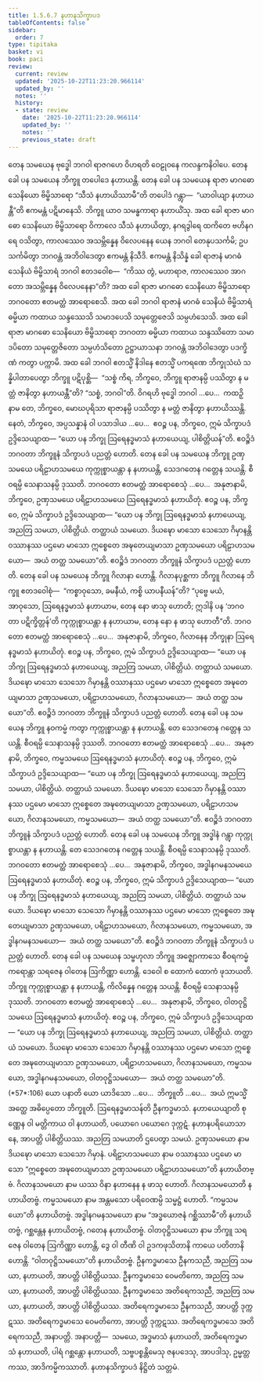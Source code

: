 ```yaml
---
title: 1.5.6.7 နဟာနသိက္ခာပဒ
tableOfContents: false
sidebar:
  order: 7
type: tipitaka
basket: vi
book: paci
review:
  current: review
  updated: '2025-10-22T11:23:20.966114'
  updated_by: ''
  notes: ''
  history:
  - state: review
    date: '2025-10-22T11:23:20.966114'
    updated_by: ''
    notes: ''
    previous_state: draft
---
```



<ReviewStatus review={frontmatter.review} showDetails={true} />

<HypothesisAnnotation frontmatter={frontmatter} />

<DynamicBreadcrumb />

<Division number="357" book="paci" e="ch" v="2" p="154">

<Paragraph number="1088" book="paci">
တေန သမယေန ဗုဒ္ဓေါ ဘဂဝါ ရာဇဂဟေ ဝိဟရတိ ဝေဠုဝနေ ကလန္ဒကနိဝါပေ. တေန ခေါ ပန သမယေန ဘိက္ခူ တပေါဒေ နဟာယန္တိ. တေန ခေါ ပန သမယေန ရာဇာ မာဂဓော သေနိယော ဗိမ္ဗိသာရော “သီသံ နဟာယိဿာမီ”တိ တပေါဒံ ဂန္တွာ—  “ယာဝါယျာ နဟာယန္တီ”တိ ဧကမန္တံ ပဋိမာနေသိ. ဘိက္ခူ ယာဝ သမန္ဓကာရာ နဟာယိံသု. အထ ခေါ ရာဇာ မာဂဓော သေနိယော ဗိမ္ဗိသာရော ဝိကာလေ သီသံ နဟာယိတွာ, နဂရဒွါရေ ထကိတေ ဗဟိနဂရေ ဝသိတွာ, ကာလဿေဝ အသမ္ဘိန္နေန ဝိလေပနေန ယေန ဘဂဝါ တေနုပသင်္ကမိ; ဥပသင်္ကမိတွာ ဘဂဝန္တံ အဘိဝါဒေတွာ ဧကမန္တံ နိသီဒိ. ဧကမန္တံ နိသိန္နံ ခေါ ရာဇာနံ မာဂဓံ သေနိယံ ဗိမ္ဗိသာရံ ဘဂဝါ ဧတဒဝေါစ—  “ကိဿ တွံ, မဟာရာဇ, ကာလဿေဝ အာဂတော အသမ္ဘိန္နေန ဝိလေပနေနာ”တိ? အထ ခေါ ရာဇာ မာဂဓော သေနိယော ဗိမ္ဗိသာရော ဘဂဝတော ဧတမတ္ထံ အာရောစေသိ. အထ ခေါ ဘဂဝါ ရာဇာနံ မာဂဓံ သေနိယံ ဗိမ္ဗိသာရံ ဓမ္မိယာ ကထာယ သန္ဒဿေသိ သမာဒပေသိ သမုတ္တေဇေသိ သမ္ပဟံသေသိ. အထ ခေါ ရာဇာ မာဂဓော သေနိယော ဗိမ္ဗိသာရော ဘဂဝတာ ဓမ္မိယာ ကထာယ သန္ဒဿိတော သမာဒပိတော သမုတ္တေဇိတော သမ္ပဟံသိတော ဥဋ္ဌာယာသနာ ဘဂဝန္တံ အဘိဝါဒေတွာ ပဒက္ခိဏံ ကတွာ ပက္ကာမိ.
</Paragraph>

<Paragraph number="1089" book="paci">
အထ ခေါ ဘဂဝါ ဧတသ္မိံ နိဒါနေ ဧတသ္မိံ ပကရဏေ ဘိက္ခုသံဃံ သန္နိပါတာပေတွာ ဘိက္ခူ ပဋိပုစ္ဆိ—  “သစ္စံ ကိရ, ဘိက္ခဝေ, ဘိက္ခူ ရာဇာနမ္ပိ ပဿိတွာ န မတ္တံ ဇာနိတွာ နဟာယန္တီ”တိ? “သစ္စံ, ဘဂဝါ”တိ. ဝိဂရဟိ ဗုဒ္ဓေါ ဘဂဝါ …ပေ…  ကထဉှိ နာမ တေ, ဘိက္ခဝေ, မောဃပုရိသာ ရာဇာနမ္ပိ ပဿိတွာ န မတ္တံ ဇာနိတွာ နဟာယိဿန္တိ. နေတံ, ဘိက္ခဝေ, အပ္ပသန္နာနံ ဝါ ပသာဒါယ …ပေ…  ဧဝဉ္စ ပန, ဘိက္ခဝေ, ဣမံ သိက္ခာပဒံ ဥဒ္ဒိသေယျာထ—
</Paragraph>

<Paragraph number="1090" book="paci">
<Emphasis>“ယော ပန ဘိက္ခု ဩရေနဒ္ဓမာသံ နဟာယေယျ, ပါစိတ္တိယန်”</Emphasis>တိ.
</Paragraph>

<Paragraph number="1091" book="paci">
ဧဝဉ္စိဒံ ဘဂဝတာ ဘိက္ခူနံ သိက္ခာပဒံ ပညတ္တံ ဟောတိ.
</Paragraph>

</Division>
<Division number="358" book="paci" e="ch" v="2" p="155">

<Paragraph number="1092" book="paci">
တေန ခေါ ပန သမယေန ဘိက္ခူ ဥဏှသမယေ ပရိဠာဟသမယေ ကုက္ကုစ္စာယန္တာ န နဟာယန္တိ, သေဒဂတေန ဂတ္တေန သယန္တိ. စီဝရမ္ပိ သေနာသနမ္ပိ ဒုဿတိ. ဘဂဝတော ဧတမတ္ထံ အာရောစေသုံ …ပေ…  အနုဇာနာမိ, ဘိက္ခဝေ, ဥဏှသမယေ ပရိဠာဟသမယေ ဩရေနဒ္ဓမာသံ နဟာယိတုံ. ဧဝဉ္စ ပန, ဘိက္ခဝေ, ဣမံ သိက္ခာပဒံ ဥဒ္ဒိသေယျာထ—
</Paragraph>

<Paragraph number="1093" book="paci">
<Emphasis>“ယော ပန ဘိက္ခု ဩရေနဒ္ဓမာသံ နဟာယေယျ, အညတြ သမယာ, ပါစိတ္တိယံ. တတ္ထာယံ သမယော. ဒိယဍ္ဎော မာသော သေသော ဂိမှာနန္တိ ဝဿာနဿ ပဌမော မာသော ဣစ္စေတေ အဍ္ဎတေယျမာသာ ဥဏှသမယော ပရိဠာဟသမယော—  အယံ တတ္ထ သမယော”</Emphasis>တိ.
</Paragraph>

<Paragraph number="1094" book="paci">
ဧဝဉ္စိဒံ ဘဂဝတာ ဘိက္ခူနံ သိက္ခာပဒံ ပညတ္တံ ဟောတိ.
</Paragraph>

</Division>
<Division number="359" book="paci" e="ch" v="2" p="155">

<Paragraph number="1095" book="paci">
တေန ခေါ ပန သမယေန ဘိက္ခူ ဂိလာနာ ဟောန္တိ. ဂိလာနပုစ္ဆကာ ဘိက္ခူ ဂိလာနေ ဘိက္ခူ ဧတဒဝေါစုံ—  “ကစ္စာဝုသော, ခမနီယံ, ကစ္စိ ယာပနီယန်”တိ? “ပုဗ္ဗေ မယံ, အာဝုသော, ဩရေနဒ္ဓမာသံ နဟာယာမ, တေန နော ဖာသု ဟောတိ; ဣဒါနိ ပန ‘ဘဂဝတာ ပဋိက္ခိတ္တန်’တိ ကုက္ကုစ္စာယန္တာ န နဟာယာမ, တေန နော န ဖာသု ဟောတီ”တိ. ဘဂဝတော ဧတမတ္ထံ အာရောစေသုံ …ပေ…  အနုဇာနာမိ, ဘိက္ခဝေ, ဂိလာနေန ဘိက္ခုနာ ဩရေနဒ္ဓမာသံ နဟာယိတုံ. ဧဝဉ္စ ပန, ဘိက္ခဝေ, ဣမံ သိက္ခာပဒံ ဥဒ္ဒိသေယျာထ—
</Paragraph>

<Paragraph number="1096" book="paci">
<Emphasis>“ယော ပန ဘိက္ခု ဩရေနဒ္ဓမာသံ နဟာယေယျ, အညတြ သမယာ, ပါစိတ္တိယံ. တတ္ထာယံ သမယော. ဒိယဍ္ဎော မာသော သေသော ဂိမှာနန္တိ ဝဿာနဿ ပဌမော မာသော ဣစ္စေတေ အဍ္ဎတေယျမာသာ ဥဏှသမယော, ပရိဠာဟသမယော, ဂိလာနသမယော—  အယံ တတ္ထ သမယော”</Emphasis>တိ.
</Paragraph>

<Paragraph number="1097" book="paci">
ဧဝဉ္စိဒံ ဘဂဝတာ ဘိက္ခူနံ သိက္ခာပဒံ ပညတ္တံ ဟောတိ.
</Paragraph>

</Division>
<Division number="360" book="paci" e="ch" v="2" p="156">

<Paragraph number="1098" book="paci">
တေန ခေါ ပန သမယေန ဘိက္ခူ နဝကမ္မံ ကတွာ ကုက္ကုစ္စာယန္တာ န နဟာယန္တိ. တေ သေဒဂတေန ဂတ္တေန သယန္တိ. စီဝရမ္ပိ သေနာသနမ္ပိ ဒုဿတိ. ဘဂဝတော ဧတမတ္ထံ အာရောစေသုံ …ပေ…  အနုဇာနာမိ, ဘိက္ခဝေ, ကမ္မသမယေ ဩရေနဒ္ဓမာသံ နဟာယိတုံ. ဧဝဉ္စ ပန, ဘိက္ခဝေ, ဣမံ သိက္ခာပဒံ ဥဒ္ဒိသေယျာထ—
</Paragraph>

<Paragraph number="1099" book="paci">
<Emphasis>“ယော ပန ဘိက္ခု ဩရေနဒ္ဓမာသံ နဟာယေယျ, အညတြ သမယာ, ပါစိတ္တိယံ. တတ္ထာယံ သမယော. ဒိယဍ္ဎော မာသော သေသော ဂိမှာနန္တိ ဝဿာနဿ ပဌမော မာသော ဣစ္စေတေ အဍ္ဎတေယျမာသာ ဥဏှသမယော, ပရိဠာဟသမယော, ဂိလာနသမယော, ကမ္မသမယော—  အယံ တတ္ထ သမယော”</Emphasis>တိ.
</Paragraph>

<Paragraph number="1100" book="paci">
ဧဝဉ္စိဒံ ဘဂဝတာ ဘိက္ခူနံ သိက္ခာပဒံ ပညတ္တံ ဟောတိ.
</Paragraph>

</Division>
<Division number="361" book="paci" e="ch" v="2" p="156">

<Paragraph number="1101" book="paci">
တေန ခေါ ပန သမယေန ဘိက္ခူ အဒ္ဓါနံ ဂန္တွာ ကုက္ကုစ္စာယန္တာ န နဟာယန္တိ. တေ သေဒဂတေန ဂတ္တေန သယန္တိ. စီဝရမ္ပိ သေနာသနမ္ပိ ဒုဿတိ. ဘဂဝတော ဧတမတ္ထံ အာရောစေသုံ …ပေ…  အနုဇာနာမိ, ဘိက္ခဝေ, အဒ္ဓါနဂမနသမယေ ဩရေနဒ္ဓမာသံ နဟာယိတုံ. ဧဝဉ္စ ပန, ဘိက္ခဝေ, ဣမံ သိက္ခာပဒံ ဥဒ္ဒိသေယျာထ—
</Paragraph>

<Paragraph number="1102" book="paci">
<Emphasis>“ယော ပန ဘိက္ခု ဩရေနဒ္ဓမာသံ နဟာယေယျ, အညတြ သမယာ, ပါစိတ္တိယံ. တတ္ထာယံ သမယော. ဒိယဍ္ဎော မာသော သေသော ဂိမှာနန္တိ ဝဿာနဿ ပဌမော မာသော ဣစ္စေတေ အဍ္ဎတေယျမာသာ ဥဏှသမယော, ပရိဠာဟသမယော, ဂိလာနသမယော, ကမ္မသမယော, အဒ္ဓါနဂမနသမယော—  အယံ တတ္ထ သမယော”</Emphasis>တိ.
</Paragraph>

<Paragraph number="1103" book="paci">
ဧဝဉ္စိဒံ ဘဂဝတာ ဘိက္ခူနံ သိက္ခာပဒံ ပညတ္တံ ဟောတိ.
</Paragraph>

</Division>
<Division number="362" book="paci" e="ch" v="2" p="156">

<Paragraph number="1104" book="paci">
တေန ခေါ ပန သမယေန သမ္ဗဟုလာ ဘိက္ခူ အဇ္ဈောကာသေ စီဝရကမ္မံ ကရောန္တာ သရဇေန ဝါတေန ဩကိဏ္ဏာ ဟောန္တိ. ဒေဝေါ စ ထောကံ ထောကံ ဖုသာယတိ. ဘိက္ခူ ကုက္ကုစ္စာယန္တာ န နဟာယန္တိ, ကိလိန္နေန ဂတ္တေန သယန္တိ. စီဝရမ္ပိ သေနာသနမ္ပိ ဒုဿတိ. ဘဂဝတော ဧတမတ္ထံ အာရောစေသုံ …ပေ…  အနုဇာနာမိ, ဘိက္ခဝေ, ဝါတဝုဋ္ဌိသမယေ ဩရေနဒ္ဓမာသံ နဟာယိတုံ. ဧဝဉ္စ ပန, ဘိက္ခဝေ, ဣမံ သိက္ခာပဒံ ဥဒ္ဒိသေယျာထ—
</Paragraph>

</Division>
<Division number="363" book="paci" e="ch" v="2" p="157">

<Paragraph number="1105" book="paci">
<Emphasis>“ယော ပန ဘိက္ခု ဩရေနဒ္ဓမာသံ နဟာယေယျ, အညတြ သမယာ, ပါစိတ္တိယံ. တတ္ထာယံ သမယော. ဒိယဍ္ဎော မာသော သေသော ဂိမှာနန္တိ ဝဿာနဿ ပဌမော မာသော ဣစ္စေတေ အဍ္ဎတေယျမာသာ ဥဏှသမယော, ပရိဠာဟသမယော, ဂိလာနသမယော, ကမ္မသမယော, အဒ္ဓါနဂမနသမယော, ဝါတဝုဋ္ဌိသမယော—  အယံ တတ္ထ သမယော”</Emphasis>တိ. (*57*:<Emphasis>106</Emphasis>)
</Paragraph>

</Division>
<Division number="364" book="paci" e="ch" v="2" p="157">

<Paragraph number="1106" book="paci">
<Emphasis>ယော ပနာ</Emphasis>တိ ယော ယာဒိသော …ပေ…  <Emphasis>ဘိက္ခူ</Emphasis>တိ …ပေ…  အယံ ဣမသ္မိံ အတ္ထေ အဓိပ္ပေတော ဘိက္ခူတိ.
</Paragraph>

<Paragraph number="1107" book="paci">
<Emphasis>ဩရေနဒ္ဓမာသန်</Emphasis>တိ ဦနကဒ္ဓမာသံ.
</Paragraph>

<Paragraph number="1108" book="paci">
<Emphasis>နဟာယေယျာ</Emphasis>တိ စုဏ္ဏေန ဝါ မတ္တိကာယ ဝါ နဟာယတိ, ပယောဂေ ပယောဂေ ဒုက္ကဋံ. နဟာနပရိယောသာနေ, အာပတ္တိ ပါစိတ္တိယဿ.
</Paragraph>

<Paragraph number="1109" book="paci">
<Emphasis>အညတြ သမယာ</Emphasis>တိ ဌပေတွာ သမယံ.
</Paragraph>

<Paragraph number="1110" book="paci">
<Emphasis>ဥဏှသမယော</Emphasis> နာမ ဒိယဍ္ဎော မာသော သေသော ဂိမှာနံ. <Emphasis>ပရိဠာဟသမယော</Emphasis> နာမ ဝဿာနဿ ပဌမော မာသော “ဣစ္စေတေ အဍ္ဎတေယျမာသာ ဥဏှသမယော ပရိဠာဟသမယော”တိ နဟာယိတဗ္ဗံ.
</Paragraph>

<Paragraph number="1111" book="paci">
<Emphasis>ဂိလာနသမယော</Emphasis> နာမ ယဿ ဝိနာ နဟာနေန န ဖာသု ဟောတိ. ဂိလာနသမယောတိ နဟာယိတဗ္ဗံ.
</Paragraph>

<Paragraph number="1112" book="paci">
<Emphasis>ကမ္မသမယော</Emphasis> နာမ အန္တမသော ပရိဝေဏမ္ပိ သမ္မဋ္ဌံ ဟောတိ. “ကမ္မသမယော”တိ နဟာယိတဗ္ဗံ.
</Paragraph>

<Paragraph number="1113" book="paci">
<Emphasis>အဒ္ဓါနဂမနသမယော</Emphasis> နာမ “အဒ္ဓယောဇနံ ဂစ္ဆိဿာမီ”တိ နဟာယိတဗ္ဗံ, ဂစ္ဆန္တေန နဟာယိတဗ္ဗံ, ဂတေန နဟာယိတဗ္ဗံ.
</Paragraph>

<Paragraph number="1114" book="paci">
<Emphasis>ဝါတဝုဋ္ဌိသမယော</Emphasis> နာမ ဘိက္ခူ သရဇေန ဝါတေန ဩကိဏ္ဏာ ဟောန္တိ, ဒွေ ဝါ တီဏိ ဝါ ဥဒကဖုသိတာနိ ကာယေ ပတိတာနိ ဟောန္တိ. “ဝါတဝုဋ္ဌိသမယော”တိ နဟာယိတဗ္ဗံ.
</Paragraph>

</Division>
<Division number="365" book="paci" e="ch" v="2" p="157">

<Paragraph number="1115" book="paci">
ဦနကဒ္ဓမာသေ ဦနကသညီ, အညတြ သမယာ, နဟာယတိ, အာပတ္တိ ပါစိတ္တိယဿ. ဦနကဒ္ဓမာသေ ဝေမတိကော, အညတြ သမယာ, နဟာယတိ, အာပတ္တိ ပါစိတ္တိယဿ. ဦနကဒ္ဓမာသေ အတိရေကသညီ, အညတြ သမယာ, နဟာယတိ, အာပတ္တိ ပါစိတ္တိယဿ.
</Paragraph>

<Paragraph number="1116" book="paci">
အတိရေကဒ္ဓမာသေ ဦနကသညီ, အာပတ္တိ ဒုက္ကဋဿ. အတိရေကဒ္ဓမာသေ ဝေမတိကော, အာပတ္တိ ဒုက္ကဋဿ. အတိရေကဒ္ဓမာသေ အတိရေကသညီ, အနာပတ္တိ.
</Paragraph>

</Division>
<Division number="366" book="paci" e="ch" v="2" p="158">

<Paragraph number="1117" book="paci">
အနာပတ္တိ—  သမယေ, အဒ္ဓမာသံ နဟာယတိ, အတိရေကဒ္ဓမာသံ နဟာယတိ, ပါရံ ဂစ္ဆန္တော နဟာယတိ, သဗ္ဗပစ္စန္တိမေသု ဇနပဒေသု, အာပဒါသု, ဥမ္မတ္တကဿ, အာဒိကမ္မိကဿာတိ.

</Paragraph>
</Division>

<Paragraph number="1118" type="center" book="paci">
နဟာနသိက္ခာပဒံ နိဋ္ဌိတံ သတ္တမံ.
</Paragraph>